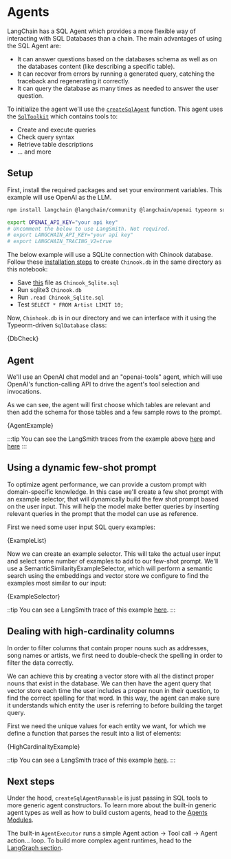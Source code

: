 # Agents

LangChain has a SQL Agent which provides a more flexible way of interacting with SQL Databases than a chain. The main advantages of using the SQL Agent are:

- It can answer questions based on the databases schema as well as on the databases content (like describing a specific table).
- It can recover from errors by running a generated query, catching the traceback and regenerating it correctly.
- It can query the database as many times as needed to answer the user question.

To initialize the agent we'll use the [`createSqlAgent`](https://api.js.langchain.com/functions/langchain_agents_toolkits_sql.createSqlAgent.html) function.
This agent uses the [`SqlToolkit`](https://api.js.langchain.com/classes/langchain_agents_toolkits_sql.SqlToolkit.html) which contains tools to:

- Create and execute queries
- Check query syntax
- Retrieve table descriptions
- … and more

## Setup

First, install the required packages and set your environment variables. This example will use OpenAI as the LLM.

```bash
npm install langchain @langchain/community @langchain/openai typeorm sqlite3
```

```bash
export OPENAI_API_KEY="your api key"
# Uncomment the below to use LangSmith. Not required.
# export LANGCHAIN_API_KEY="your api key"
# export LANGCHAIN_TRACING_V2=true
```

The below example will use a SQLite connection with Chinook database. Follow these [installation steps](https://database.guide/2-sample-databases-sqlite/) to create `Chinook.db` in the same directory as this notebook:

- Save [this](https://raw.githubusercontent.com/lerocha/chinook-database/master/ChinookDatabase/DataSources/Chinook_Sqlite.sql) file as `Chinook_Sqlite.sql`
- Run sqlite3 `Chinook.db`
- Run `.read Chinook_Sqlite.sql`
- Test `SELECT * FROM Artist LIMIT 10;`

Now, `Chinhook.db` is in our directory and we can interface with it using the Typeorm-driven `SqlDatabase` class:


<CodeBlock language="typescript">{DbCheck}</CodeBlock>

## Agent

We'll use an OpenAI chat model and an "openai-tools" agent, which will use OpenAI's function-calling API to drive the agent's tool selection and invocations.

As we can see, the agent will first choose which tables are relevant and then add the schema for those tables and a few sample rows to the prompt.


<CodeBlock language="typescript">{AgentExample}</CodeBlock>

:::tip
You can see the LangSmith traces from the example above [here](https://smith.langchain.com/public/8bdedd3f-a76a-4968-878f-ad7366540baa/r) and [here](https://smith.langchain.com/public/6b3f932a-3f37-4946-8db4-99cc826da7de/r)
:::

## Using a dynamic few-shot prompt

To optimize agent performance, we can provide a custom prompt with domain-specific knowledge. In this case we'll create a few shot prompt with an example selector, that will dynamically build the few shot prompt based on the user input. This will help the model make better queries by inserting relevant queries in the prompt that the model can use as reference.

First we need some user input SQL query examples:


<CodeBlock language="typescript">{ExampleList}</CodeBlock>

Now we can create an example selector. This will take the actual user input and select some number of examples to add to our few-shot prompt.
We'll use a SemanticSimilarityExampleSelector, which will perform a semantic search using the embeddings and vector store we configure to find the examples most similar to our input:


<CodeBlock language="typescript">{ExampleSelector}</CodeBlock>

::tip
You can see a LangSmith trace of this example [here](https://smith.langchain.com/public/18962b1f-e8d9-4928-9813-49031e421a0a/r).
:::

## Dealing with high-cardinality columns

In order to filter columns that contain proper nouns such as addresses, song names or artists, we first need to double-check the spelling in order to filter the data correctly.

We can achieve this by creating a vector store with all the distinct proper nouns that exist in the database.
We can then have the agent query that vector store each time the user includes a proper noun in their question, to find the correct spelling for that word.
In this way, the agent can make sure it understands which entity the user is referring to before building the target query.

First we need the unique values for each entity we want, for which we define a function that parses the result into a list of elements:


<CodeBlock language="typescript">{HighCardinalityExample}</CodeBlock>

::tip
You can see a LangSmith trace of this example [here](https://smith.langchain.com/public/5b4e6f56-d252-4d3d-af74-638dc0d1d9cb/r).
:::

## Next steps

Under the hood, `createSqlAgentRunnable` is just passing in SQL tools to more generic agent constructors.
To learn more about the built-in generic agent types as well as how to build custom agents, head to the [Agents Modules](/docs/modules/agents).

The built-in `AgentExecutor` runs a simple Agent action -> Tool call -> Agent action… loop. To build more complex agent runtimes, head to the [LangGraph section](docs/langgraph).
